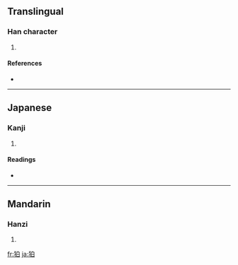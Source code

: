 ==Translingual==

===Han character===
{{Han char|rn=94|rad=犬|as=05|sn=8|four=|canj=大竹竹日 (KHHA)}}

# {{defn|Han|sort=犬05}}

====References====
* {{Han ref|kx=0709.160|dkj=20349|dj=1122.040|hdz=21340.130|uh=72DB|ud=29403}}

----

==Japanese==

===Kanji===
{{ja-kanji|grade=|rs=犬05}}

# {{defn|Japanese|sort=犬05}}

====Readings====
* {{ja-readings|on=[[はく]] (haku)|kun=[[こま]] (koma)}}

----

==Mandarin==

===Hanzi===
{{cmn-hanzi|pin=[[pò]] ([[po4]])|wg=p'o<sup>4</sup>}}

# {{defn|Mandarin|sort=犬05}}

[[fr:狛]]
[[ja:狛]]